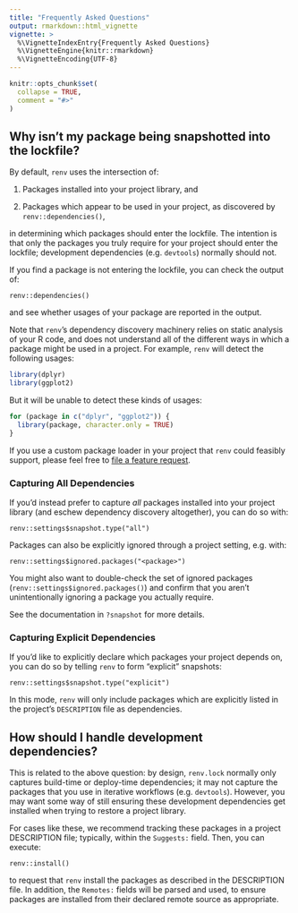 ```yaml
---
title: "Frequently Asked Questions"
output: rmarkdown::html_vignette
vignette: >
  %\VignetteIndexEntry{Frequently Asked Questions}
  %\VignetteEngine{knitr::rmarkdown}
  %\VignetteEncoding{UTF-8}
---
```


```r
knitr::opts_chunk$set(
  collapse = TRUE,
  comment = "#>"
)
```


## Why isn't my package being snapshotted into the lockfile?

By default, `renv` uses the intersection of:

1. Packages installed into your project library, and

2. Packages which appear to be used in your project, as discovered by
   `renv::dependencies()`,

in determining which packages should enter the lockfile. The intention is that
only the packages you truly require for your project should enter the lockfile;
development dependencies (e.g. `devtools`) normally should not.

If you find a package is not entering the lockfile, you can check the output of:

```
renv::dependencies()
```

and see whether usages of your package are reported in the output.

Note that `renv`'s dependency discovery machinery relies on static analysis of
your R code, and does not understand all of the different ways in which a
package might be used in a project. For example, `renv` will detect the
following usages:

```r
library(dplyr)
library(ggplot2)
```

But it will be unable to detect these kinds of usages:

```r
for (package in c("dplyr", "ggplot2")) {
  library(package, character.only = TRUE)
}
```

If you use a custom package loader in your project that `renv` could feasibly
support, please feel free to [file a feature request](https://github.com/rstudio/renv/issues).


### Capturing All Dependencies

If you'd instead prefer to capture _all_ packages installed into your project
library (and eschew dependency discovery altogether), you can do so with:

```
renv::settings$snapshot.type("all")
```

Packages can also be explicitly ignored through a project setting, e.g. with:

```
renv::settings$ignored.packages("<package>")
```

You might also want to double-check the set of ignored packages
(`renv::settings$ignored.packages()`) and confirm that you aren't
unintentionally ignoring a package you actually require.

See the documentation in `?snapshot` for more details.


### Capturing Explicit Dependencies

If you'd like to explicitly declare which packages your project depends on,
you can do so by telling `renv` to form "explicit" snapshots:

```
renv::settings$snapshot.type("explicit")
```

In this mode, `renv` will only include packages which are explicitly listed
in the project's `DESCRIPTION` file as dependencies.


## How should I handle development dependencies?

This is related to the above question: by design, `renv.lock` normally only
captures build-time or deploy-time dependencies; it may not capture the packages
that you use in iterative workflows (e.g. `devtools`). However, you may want
some way of still ensuring these development dependencies get installed when
trying to restore a project library.

For cases like these, we recommend tracking these packages in a project
DESCRIPTION file; typically, within the `Suggests:` field. Then, you can
execute:

```
renv::install()
```

to request that `renv` install the packages as described in the DESCRIPTION
file. In addition, the `Remotes:` fields will be parsed and used, to ensure
packages are installed from their declared remote source as appropriate.

